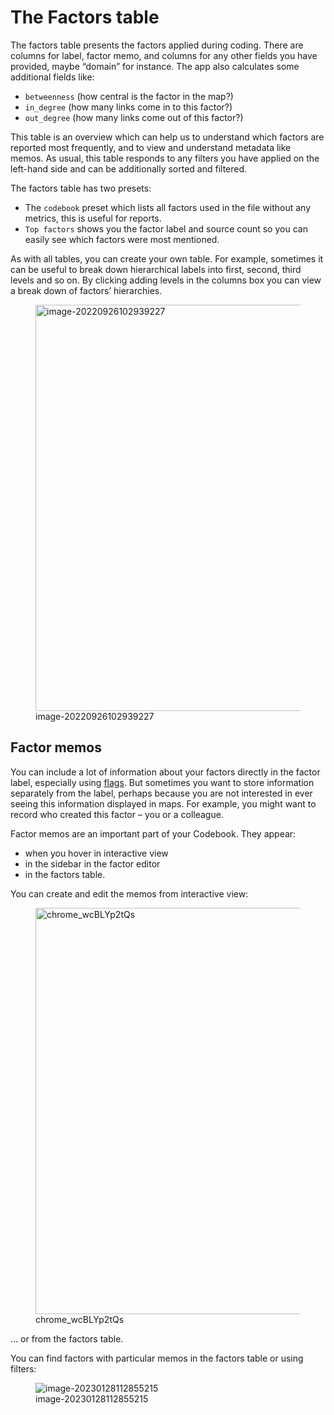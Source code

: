 # The Factors table{#xthe-factors-table}

The factors table presents the factors applied during coding. There are columns for label, factor memo, and columns for any other fields you have provided, maybe "domain" for instance. The app also calculates some additional fields like:

- `betweenness` (how central is the factor in the map?)
- `in_degree` (how many links come in to this factor?)
- `out_degree` (how many links come out of this factor?)

This table is an overview which can help us to understand which factors are reported most frequently, and to view and understand metadata like memos. As usual, this table responds to any filters you have applied on the left-hand side and can be additionally sorted and filtered.

The factors table has two presets:

- The `codebook` preset which lists all factors used in the file without any metrics, this is useful for reports.
- `Top factors` shows you the factor label and source count so you can easily see which factors were most mentioned.

As with all tables, you can create your own table. For example, sometimes it can be useful to break down hierarchical labels into first, second, third levels and so on. By clicking adding levels in the columns box you can view a break down of factors' hierarchies. 

![image-20220926102939227](_assets/image-20220926102939227.png){width=650}

## Factor memos{#xfactormemos}

You can include a lot of information about your factors directly in the factor label, especially using [flags](#xflags). But sometimes you want to store information separately from the label, perhaps because you are not interested in ever seeing this information displayed in maps. For example, you might want to record who created this factor -- you or a colleague.

Factor memos are an important part of your Codebook. They appear:

- when you hover in interactive view 
- in the sidebar in the factor editor 
- in the factors table.

You can create and edit the memos from interactive view:

![chrome_wcBLYp2tQs](_assets/chrome_wcBLYp2tQs.gif){width=650}

... or from the factors table.

You can find factors with particular memos in the factors table or using filters:

![image-20230128112855215](_assets/image-20230128112855215.png)

